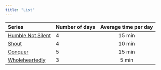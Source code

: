 ```yaml
---
title: "List"
---
```






| Series | Number of days | Average time per day |
|:------------------- |:-- |:----:|
| [Humble Not Silent](humble_not_silent.html) | 4 | 15 min |
| [Shout](Shout.html) | 4 | 10 min |
| [Conquer](Conquer.html) | 5 | 15 min |
| [Wholeheartedly](wholeheartedly.html) | 3 | 5 min |

